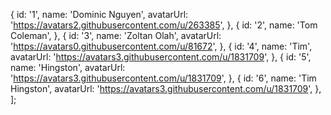 

  {
    id: '1',
    name: 'Dominic Nguyen',
    avatarUrl: 'https://avatars2.githubusercontent.com/u/263385',
  },
  {
    id: '2',
    name: 'Tom Coleman',
  },
  {
    id: '3',
    name: 'Zoltan Olah',
    avatarUrl: 'https://avatars0.githubusercontent.com/u/81672',
  },
  {
    id: '4',
    name: 'Tim',
    avatarUrl: 'https://avatars3.githubusercontent.com/u/1831709',
  },
  {
    id: '5',
    name: 'Hingston',
    avatarUrl: 'https://avatars3.githubusercontent.com/u/1831709',
  },
  {
    id: '6',
    name: 'Tim Hingston',
    avatarUrl: 'https://avatars3.githubusercontent.com/u/1831709',
  },
];

<Meta title="Components|AvatarList" component={AvatarList} />

<Story name="short">
    <AvatarList users={users.slice(0, 2)} />
</Story>

<Story name="smallSize">
    <AvatarList users={users.slice(0, 2)} size="small" />
</Story>

<Story name="loading">
    <AvatarList loading />
</Story>

<Story name="ellipsized">
    <AvatarList users={users} />
</Story>

<Story name="empty">
    <AvatarList users={[]} />
</Story>


<Preview withToolbar>
  <Story name="bigUserCount">
    <AvatarList users={users} userCount={100} />
  </Story>
</Preview>

<Props of={AvatarList} />
